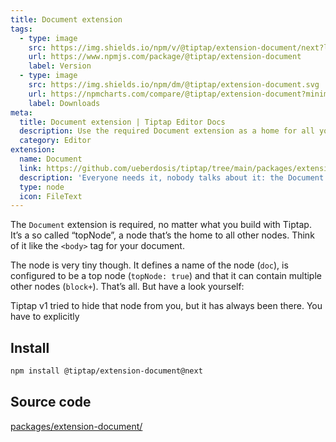 ```yaml
---
title: Document extension
tags:
  - type: image
    src: https://img.shields.io/npm/v/@tiptap/extension-document/next?label=version
    url: https://www.npmjs.com/package/@tiptap/extension-document
    label: Version
  - type: image
    src: https://img.shields.io/npm/dm/@tiptap/extension-document.svg
    url: https://npmcharts.com/compare/@tiptap/extension-document?minimal=true
    label: Downloads
meta:
  title: Document extension | Tiptap Editor Docs
  description: Use the required Document extension as a home for all your editor’s nodes and content. Learn more in our docs!
  category: Editor
extension:
  name: Document
  link: https://github.com/ueberdosis/tiptap/tree/main/packages/extension-document
  description: 'Everyone needs it, nobody talks about it: the Document extension.'
  type: node
  icon: FileText
---
```



The `Document` extension is required, no matter what you build with Tiptap. It’s a so called “topNode”, a node that’s the home to all other nodes. Think of it like the `<body>` tag for your document.

The node is very tiny though. It defines a name of the node (`doc`), is configured to be a top node (`topNode: true`) and that it can contain multiple other nodes (`block+`). That’s all. But have a look yourself:

<CodeDemo path="/Nodes/Document" />

<Callout title="Breaking Change" variant="warning">
  Tiptap v1 tried to hide that node from you, but it has always been there. You have to explicitly
</Callout>

## Install

```bash
npm install @tiptap/extension-document@next
```

## Source code

[packages/extension-document/](https://github.com/ueberdosis/tiptap/blob/main/packages/extension-document/)
